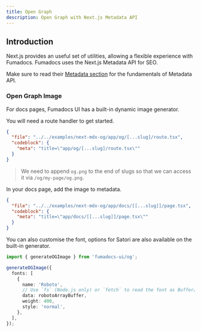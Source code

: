 ```yaml
---
title: Open Graph
description: Open Graph with Next.js Metadata API
---
```


## Introduction

Next.js provides an useful set of utilities, allowing a flexible experience with Fumadocs.
Fumadocs uses the Next.js Metadata API for SEO.

Make sure to read their [Metadata section](https://nextjs.org/docs/app/building-your-application/optimizing/metadata) for the fundamentals of Metadata API.

### Open Graph Image

For docs pages, Fumadocs UI has a built-in dynamic image generator.

You will need a route handler to get started.

```json doc-gen:file
{
  "file": "../../examples/next-mdx-og/app/og/[...slug]/route.tsx",
  "codeblock": {
    "meta": "title=\"app/og/[...slug]/route.tsx\""
  }
}
```

> We need to append `og.png` to the end of slugs so that we can access it via `/og/my-page/og.png`.

In your docs page, add the image to metadata.

```json doc-gen:file
{
  "file": "../../examples/next-mdx-og/app/docs/[[...slug]]/page.tsx",
  "codeblock": {
    "meta": "title=\"app/docs/[[...slug]]/page.tsx\""
  }
}
```

You can also customise the font, options for Satori are also available on the built-in generator.

```ts
import { generateOGImage } from 'fumadocs-ui/og';

generateOGImage({
  fonts: [
    {
      name: 'Roboto',
      // Use `fs` (Node.js only) or `fetch` to read the font as Buffer/ArrayBuffer and provide `data` here.
      data: robotoArrayBuffer,
      weight: 400,
      style: 'normal',
    },
  ],
});
```
